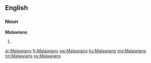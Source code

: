 ==English==

===Noun===
'''Malawians'''

# {{plural of|Malawian}}

[[ar:Malawians]]
[[fr:Malawians]]
[[sw:Malawians]]
[[ku:Malawians]]
[[mg:Malawians]]
[[nn:Malawians]]
[[sv:Malawians]]